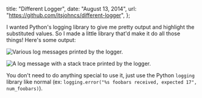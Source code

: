   title: "Different Logger",
  date: "August 13, 2014",
  url: "https://github.com/itsjohncs/different-logger",
};

I wanted Python's logging library to give me pretty output and highlight the substituted values. So I made a little library that'd make it do all those things! Here's some output:

<img
  src="/images/different-logger-messages.png"
  alt="Various log messages printed by the logger."
/>

<img
  src="/images/different-logger-exception.png"
  alt="A log message with a stack trace printed by the logger."
/>

You don't need to do anything special to use it, just use the Python `logging` library like normal (ex: `logging.error("%s foobars received, expected 17", num_foobars)`).
